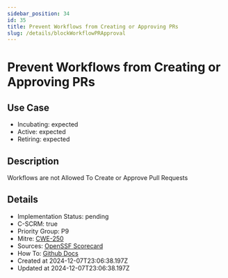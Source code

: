 ```yaml
---
sidebar_position: 34
id: 35
title: Prevent Workflows from Creating or Approving PRs
slug: /details/blockWorkflowPRApproval
---
```


# Prevent Workflows from Creating or Approving PRs

## Use Case
- Incubating: expected
- Active: expected
- Retiring: expected

## Description

Workflows are not Allowed To Create or Approve Pull Requests

## Details
- Implementation Status: pending
- C-SCRM: true
- Priority Group: P9
- Mitre: [CWE-250](https://cwe.mitre.org/data/definitions/250.html)
- Sources: [OpenSSF Scorecard](https://github.com/ossf/scorecard/blob/main/docs/checks.md#token-permissions)
- How To: [Github Docs](https://docs.github.com/en/enterprise-cloud@latest/admin/policies/enforcing-policies-for-your-enterprise/enforcing-policies-for-github-actions-in-your-enterprise#preventing-github-actions-from-creating-or-approving-pull-requests)
- Created at 2024-12-07T23:06:38.197Z
- Updated at 2024-12-07T23:06:38.197Z

